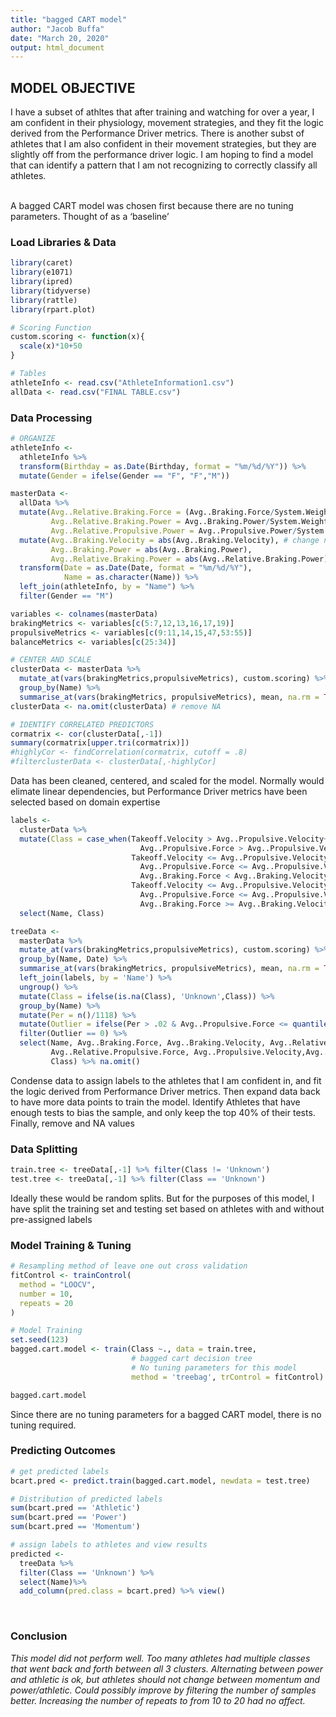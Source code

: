 ---
title: "bagged CART model"
author: "Jacob Buffa"
date: "March 20, 2020"
output: html_document
---

## MODEL OBJECTIVE
<p> I have a subset of athltes that after training and watching for over a year, I am confident in their physiology, movement strategies, and they fit the logic derived from the Performance Driver metrics.  There is another subst of athletes that I am also confident in their movement strategies, but they are slightly off from the performance driver logic.  I am hoping to find a model that can identify a pattern that I am not recognizing to correctly classify all athletes.<p>
<br>
A bagged CART model was chosen first because there are no tuning parameters. Thought of as a 'baseline'
<br>

### Load Libraries & Data
```{r libraries, message=FALSE, warning=FALSE}
library(caret)
library(e1071)
library(ipred)
library(tidyverse)
library(rattle)
library(rpart.plot)

# Scoring Function
custom.scoring <- function(x){
  scale(x)*10+50
}

# Tables
athleteInfo <- read.csv("AthleteInformation1.csv")
allData <- read.csv("FINAL TABLE.csv")
```



### Data Processing
```{r process, warning=FALSE, message=FALSE}
# ORGANIZE 
athleteInfo <-
  athleteInfo %>%
  transform(Birthday = as.Date(Birthday, format = "%m/%d/%Y")) %>%
  mutate(Gender = ifelse(Gender == "F", "F","M"))

masterData <- 
  allData %>%
  mutate(Avg..Relative.Braking.Force = (Avg..Braking.Force/System.Weight)*100,
         Avg..Relative.Braking.Power = Avg..Braking.Power/System.Weight,
         Avg..Relative.Propulsive.Power = Avg..Propulsive.Power/System.Weight) %>%
  mutate(Avg..Braking.Velocity = abs(Avg..Braking.Velocity), # change negative numbers to positive
         Avg..Braking.Power = abs(Avg..Braking.Power),
         Avg..Relative.Braking.Power = abs(Avg..Relative.Braking.Power)) %>%
  transform(Date = as.Date(Date, format = "%m/%d/%Y"),
            Name = as.character(Name)) %>%
  left_join(athleteInfo, by = "Name") %>%
  filter(Gender == "M")

variables <- colnames(masterData)
brakingMetrics <- variables[c(5:7,12,13,16,17,19)]
propulsiveMetrics <- variables[c(9:11,14,15,47,53:55)]
balanceMetrics <- variables[c(25:34)]

# CENTER AND SCALE
clusterData <- masterData %>% 
  mutate_at(vars(brakingMetrics,propulsiveMetrics), custom.scoring) %>%
  group_by(Name) %>%
  summarise_at(vars(brakingMetrics, propulsiveMetrics), mean, na.rm = TRUE)
clusterData <- na.omit(clusterData) # remove NA

# IDENTIFY CORRELATED PREDICTORS
cormatrix <- cor(clusterData[,-1])
summary(cormatrix[upper.tri(cormatrix)])
#highlyCor <- findCorrelation(cormatrix, cutoff = .8) 
#filterclusterData <- clusterData[,-highlyCor]
```
Data has been cleaned, centered, and scaled for the model.  Normally would elimate linear dependencies, but Performance Driver metrics have been selected based on domain expertise
<br>

```{r assign labels, message=FALSE, warning=FALSE}
labels <- 
  clusterData %>%
  mutate(Class = case_when(Takeoff.Velocity > Avg..Propulsive.Velocity+2 &
                             Avg..Propulsive.Force > Avg..Propulsive.Velocity+2 ~ 'Momentum',
                           Takeoff.Velocity <= Avg..Propulsive.Velocity+2 &
                             Avg..Propulsive.Force <= Avg..Propulsive.Velocity+2 &
                             Avg..Braking.Force < Avg..Braking.Velocity-2 ~ 'Power',
                           Takeoff.Velocity <= Avg..Propulsive.Velocity+2 &
                             Avg..Propulsive.Force <= Avg..Propulsive.Velocity+2 &
                             Avg..Braking.Force >= Avg..Braking.Velocity-2 ~ 'Athletic')) %>%
  select(Name, Class)

treeData <-
  masterData %>% 
  mutate_at(vars(brakingMetrics,propulsiveMetrics), custom.scoring) %>%
  group_by(Name, Date) %>%
  summarise_at(vars(brakingMetrics, propulsiveMetrics), mean, na.rm = TRUE) %>%
  left_join(labels, by = 'Name') %>%
  ungroup() %>%
  mutate(Class = ifelse(is.na(Class), 'Unknown',Class)) %>%
  group_by(Name) %>%
  mutate(Per = n()/1118) %>%
  mutate(Outlier = ifelse(Per > .02 & Avg..Propulsive.Force <= quantile(Avg..Propulsive.Force, .6, na.rm = TRUE),1,0)) %>%
  filter(Outlier == 0) %>%
  select(Name, Avg..Braking.Force, Avg..Braking.Velocity, Avg..Relative.Braking.Force, Avg..Propulsive.Force, 
         Avg..Relative.Propulsive.Force, Avg..Propulsive.Velocity,Avg..Propulsive.Force, Takeoff.Velocity,
         Class) %>% na.omit()
```
Condense data to assign labels to the athletes that I am confident in, and fit the logic derived from Performance Driver metrics.  Then expand data back to have more data points to train the model.  Identify Athletes that have enough tests to bias the sample, and only keep the top 40% of their tests.  Finally, remove and NA values
<br>

### Data Splitting

```{r training_testing, message=FALSE, warning=FALSE}
train.tree <- treeData[,-1] %>% filter(Class != 'Unknown')
test.tree <- treeData[,-1] %>% filter(Class == 'Unknown')
```
Ideally these would be random splits.  But for the purposes of this model, I have split the training set and testing set based on athletes with and without pre-assigned labels
<br>

### Model Training & Tuning
```{r model, message=FALSE, warning=FALSE}
# Resampling method of leave one out cross validation
fitControl <- trainControl(
  method = "LOOCV",
  number = 10,
  repeats = 20
)

# Model Training
set.seed(123)
bagged.cart.model <- train(Class ~., data = train.tree,
                           # bagged cart decision tree
                           # No tuning parameters for this model
                           method = 'treebag', trControl = fitControl)

bagged.cart.model
```
Since there are no tuning parameters for a bagged CART model, there is no tuning required.
<br>



### Predicting Outcomes
```{r}
# get predicted labels
bcart.pred <- predict.train(bagged.cart.model, newdata = test.tree)

# Distribution of predicted labels
sum(bcart.pred == 'Athletic')
sum(bcart.pred == 'Power')
sum(bcart.pred == 'Momentum')

# assign labels to athletes and view results
predicted <-
  treeData %>%
  filter(Class == 'Unknown') %>%
  select(Name)%>%
  add_column(pred.class = bcart.pred) %>% view()

```
<br>

### Conclusion
<i>
This model did not perform well.  Too many athletes had multiple classes that went back and forth between all 3 clusters. Alternating between power and athletic is ok, but athletes should not change between momentum and power/athletic.  Could possibly improve by filtering the number of samples better.  Increasing the number of repeats to from 10 to 20 had no affect.
<i>